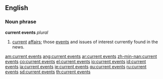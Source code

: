 ==English==
===Noun phrase===
'''current events''' ''plural''

#[[current]] [[affairs]]; those [[event]]s and issues of interest currently found in the news.

[[am:current events]]
[[ang:current events]]
[[ar:current events]]
[[zh-min-nan:current events]]
[[co:current events]]
[[el:current events]]
[[io:current events]]
[[id:current events]]
[[ia:current events]]
[[ie:current events]]
[[qu:current events]]
[[ru:current events]]
[[sd:current events]]
[[th:current events]]